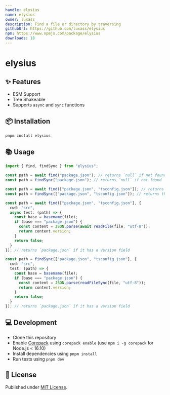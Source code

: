```yaml
---
handle: elysius
name: elysius
owner: luxass
description: Find a file or directory by traversing
githubUrl: https://github.com/luxass/elysius
npm: https://www.npmjs.com/package/elysius
downloads: 18
---
```


# elysius

## ✨ Features

* ESM Support
* Tree Shakeable
* Supports `async` and `sync` functions

## 📦 Installation

```sh
pnpm install elysius
```

## 📚 Usage

```ts
import { find, findSync } from "elysius";

const path = await find("package.json"); // returns `null` if not found
const path = findSync("package.json"); // returns `null` if not found

const path = await find(["package.json", "tsconfig.json"]); // returns the first found file
const path = findSync(["package.json", "tsconfig.json"]); // returns the first found file

const path = await find(["package.json", "tsconfig.json"], {
  cwd: "src",
  async test: (path) => {
    const base = basename(file);
    if (base === "package.json") {
      const content = JSON.parse(await readFile(file, "utf-8"));
      return content.version;
    }
    return false;
  }
}); // returns `package.json` if it has a version field

const path = findSync(["package.json", "tsconfig.json"], {
  cwd: "src",
  test: (path) => {
    const base = basename(file);
    if (base === "package.json") {
      const content = JSON.parse(readFileSync(file, "utf-8"));
      return content.version;
    }
    return false;
  }
}); // returns `package.json` if it has a version field
```

## 💻 Development

* Clone this repository
* Enable [Corepack](https://github.com/nodejs/corepack) using `corepack enable` (use `npm i -g corepack` for Node.js < 16.10)
* Install dependencies using `pnpm install`
* Run tests using `pnpm dev`

## 📄 License

Published under [MIT License](https://github.com/luxass/elysius/blob/main/LICENSE).
